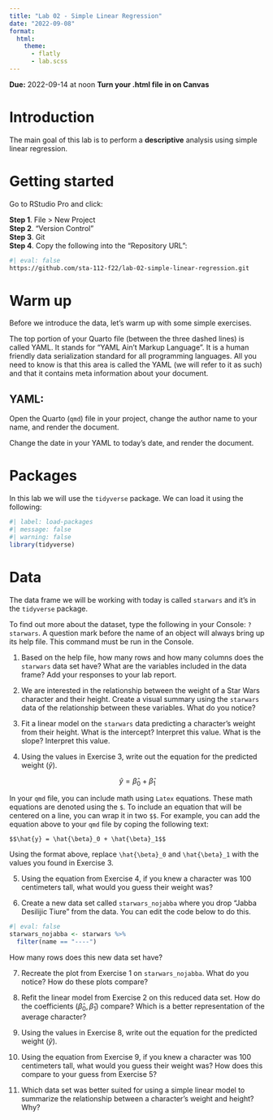 ```yaml
---
title: "Lab 02 - Simple Linear Regression"
date: "2022-09-08"
format: 
  html:
    theme:
      - flatly
      - lab.scss
---
```


**Due:** 2022-09-14 at noon
**Turn your .html file in on Canvas**

# Introduction

The main goal of this lab is to perform a **descriptive** analysis using simple linear regression. 

# Getting started

Go to RStudio Pro and click:

**Step 1**. File \> New Project\
**Step 2**. "Version Control"\
**Step 3**. Git\
**Step 4**. Copy the following into the "Repository URL":

```bash
#| eval: false
https://github.com/sta-112-f22/lab-02-simple-linear-regression.git
```


# Warm up

Before we introduce the data, let's warm up with some simple exercises.

::: column-margin
The top portion of your Quarto file (between the three dashed lines) is called YAML. It stands for "YAML Ain't Markup Language". It is a human friendly data serialization standard for all programming languages. All you need to know is that this area is called the YAML (we will refer to it as such) and that it contains meta information about your document.
:::

## YAML:

Open the Quarto (`qmd`) file in your project, change the author name to your name, and render the document.

Change the date in your YAML to today's date, and render the document.

# Packages

In this lab we will use the `tidyverse` package. We can load it using the following:

```r
#| label: load-packages
#| message: false
#| warning: false
library(tidyverse)
```

# Data

The data frame we will be working with today is called `starwars` and it's in the `tidyverse` package. 

To find out more about the dataset, type the following in your Console: `?starwars`. A question mark before the name of an object will always bring up its help file. This command must be run in the Console.

1.  Based on the help file, how many rows and how many columns does the `starwars` data set have? What are the variables included in the data frame? Add your responses to your lab report.

2. We are interested in the relationship between the weight of a Star Wars character and their height. Create a visual summary using the `starwars` data of the relationship between these variables. What do you notice?

3. Fit a linear model on the `starwars` data predicting a character's weight from their height. What is the intercept? Interpret this value. What is the slope? Interpret this value.

4. Using the values in Exercise 3, write out the equation for the predicted weight $(\hat{y})$. 

$$\hat{y} = \hat{\beta}_0 + \hat{\beta}_1$$

In  your `qmd` file, you can include math using `Latex` equations. These math equations are denoted using the `$`. To include an equation that will be centered on a line, you can wrap it in two `$$`. For example, you can add the equation above to your `qmd` file by coping the following text:

```
$$\hat{y} = \hat{\beta}_0 + \hat{\beta}_1$$
```

Using the format above, replace `\hat{\beta}_0` and `\hat{\beta}_1` with the values you found in Exercise 3.

5. Using the equation from Exercise 4, if you knew a character was 100 centimeters tall, what would you guess their weight was?

6. Create a new data set called `starwars_nojabba` where you drop "Jabba Desilijic Tiure" from the data. You can edit the code below to do this.

```r
#| eval: false
starwars_nojabba <- starwars %>%
  filter(name == "----")
```

How many rows does this new data set have?

7. Recreate the plot from Exercise 1 on `starwars_nojabba`. What do you notice? How do these plots compare?

8. Refit the linear model from Exercise 2 on this reduced data set. How do the coefficients $(\hat\beta_0, \hat\beta_1)$ compare? Which is a better representation of the average character?

9. Using the values in Exercise 8, write out the equation for the predicted weight $(\hat{y})$. 

10. Using the equation from Exercise 9, if you knew a character was 100 centimeters tall, what would you guess their weight was? How does this compare to your guess from Exercise 5?

11. Which data set was better suited for using a simple linear model to summarize the relationship between a character's weight and height? Why? 
